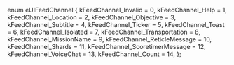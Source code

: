 enum eUIFeedChannel
{
	kFeedChannel_Invalid = 0,
	kFeedChannel_Help = 1,
	kFeedChannel_Location = 2,
	kFeedChannel_Objective = 3,
	kFeedChannel_Subtitle = 4,
	kFeedChannel_Ticker = 5,
	kFeedChannel_Toast = 6,
	kFeedChannel_Isolated = 7,
	kFeedChannel_Transportation = 8,
	kFeedChannel_MissionName = 9,
	kFeedChannel_ReticleMessage = 10,
	kFeedChannel_Shards = 11,
	kFeedChannel_ScoretimerMessage = 12,
	kFeedChannel_VoiceChat = 13,
	kFeedChannel_Count = 14,
};